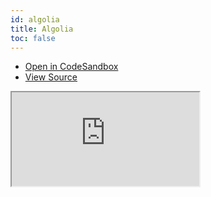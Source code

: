 ```yaml
---
id: algolia
title: Algolia
toc: false
---
```


- [Open in CodeSandbox](https://codesandbox.io/s/github/arnaudbzn/react-query-algolia)
- [View Source](https://github.com/tannerlinsley/react-query/tree/master/examples/algolia)

<iframe
  src="https://codesandbox.io/s/github/arnaudbzn/react-query-algolia?autoresize=1&fontsize=14&theme=dark"
  title="tannerlinsley/react-query: Algolia"
  sandbox="allow-forms allow-modals allow-popups allow-presentation allow-same-origin allow-scripts"
  style={{
    width: '100%',
    height: '80vh',
    border: '0',
    borderRadius: 8,
    overflow: 'hidden',
    position: 'static',
    zIndex: 0,
  }}
></iframe>
